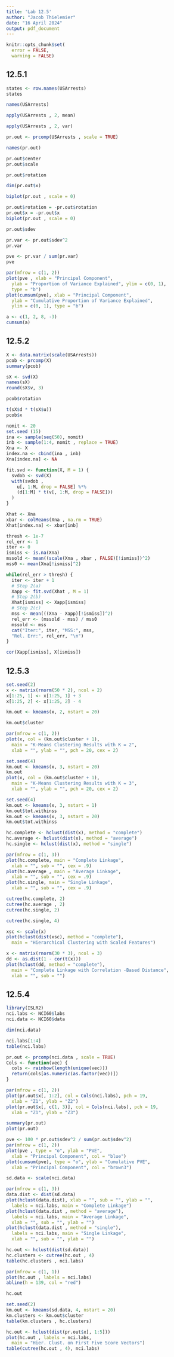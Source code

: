 ---
title: 'Lab 12.5'
author: "Jacob Thielemier"
date: "16 April 2024"
output: pdf_document
---

```{r setup, echo = FALSE}
knitr::opts_chunk$set(
  error = FALSE,
  warning = FALSE)
```

## 12.5.1

```{r}
states <- row.names(USArrests)
states

names(USArrests)

apply(USArrests , 2, mean)

apply(USArrests , 2, var)

pr.out <- prcomp(USArrests , scale = TRUE)

names(pr.out)

pr.out$center
pr.out$scale

pr.out$rotation

dim(pr.out$x)

biplot(pr.out , scale = 0)

pr.out$rotation = -pr.out$rotation
pr.out$x = -pr.out$x
biplot(pr.out , scale = 0)

pr.out$sdev

pr.var <- pr.out$sdev^2
pr.var

pve <- pr.var / sum(pr.var)
pve

par(mfrow = c(1, 2))
plot(pve , xlab = "Principal Component",
  ylab = "Proportion of Variance Explained", ylim = c(0, 1),
  type = "b")
plot(cumsum(pve), xlab = "Principal Component",
  ylab = "Cumulative Proportion of Variance Explained",
  ylim = c(0, 1), type = "b")

a <- c(1, 2, 8, -3)
cumsum(a)
```

## 12.5.2

```{r}
X <- data.matrix(scale(USArrests))
pcob <- prcomp(X)
summary(pcob)

sX <- svd(X)
names(sX)
round(sX$v, 3)

pcob$rotation

t(sX$d * t(sX$u))
pcob$x

nomit <- 20
set.seed (15)
ina <- sample(seq(50), nomit)
inb <- sample(1:4, nomit , replace = TRUE)
Xna <- X
index.na <- cbind(ina , inb)
Xna[index.na] <- NA

fit.svd <- function(X, M = 1) {
  svdob <- svd(X)
  with(svdob ,
    u[, 1:M, drop = FALSE] %*%
    (d[1:M] * t(v[, 1:M, drop = FALSE]))
  )
}

Xhat <- Xna
xbar <- colMeans(Xna , na.rm = TRUE)
Xhat[index.na] <- xbar[inb]

thresh <- 1e-7
rel_err <- 1
iter <- 0
ismiss <- is.na(Xna)
mssold <- mean((scale(Xna , xbar , FALSE)[!ismiss])^2)
mss0 <- mean(Xna[!ismiss]^2)

while(rel_err > thresh) {
  iter <- iter + 1
  # Step 2(a)
  Xapp <- fit.svd(Xhat , M = 1)
  # Step 2(b)
  Xhat[ismiss] <- Xapp[ismiss]
  # Step 2(c)
  mss <- mean(((Xna - Xapp)[!ismiss])^2)
  rel_err <- (mssold - mss) / mss0
  mssold <- mss
  cat("Iter:", iter, "MSS:", mss,
  "Rel. Err:", rel_err, "\n")
}

cor(Xapp[ismiss], X[ismiss])
```

## 12.5.3

```{r}
set.seed(2)
x <- matrix(rnorm(50 * 2), ncol = 2)
x[1:25, 1] <- x[1:25, 1] + 3
x[1:25, 2] <- x[1:25, 2] - 4

km.out <- kmeans(x, 2, nstart = 20)

km.out$cluster

par(mfrow = c(1, 2))
plot(x, col = (km.out$cluster + 1),
  main = "K-Means Clustering Results with K = 2",
  xlab = "", ylab = "", pch = 20, cex = 2)

set.seed(4)
km.out <- kmeans(x, 3, nstart = 20)
km.out
plot(x, col = (km.out$cluster + 1),
  main = "K-Means Clustering Results with K = 3",
  xlab = "", ylab = "", pch = 20, cex = 2)

set.seed(4)
km.out <- kmeans(x, 3, nstart = 1)
km.out$tot.withinss
km.out <- kmeans(x, 3, nstart = 20)
km.out$tot.withinss

hc.complete <- hclust(dist(x), method = "complete")
hc.average <- hclust(dist(x), method = "average")
hc.single <- hclust(dist(x), method = "single")

par(mfrow = c(1, 3))
plot(hc.complete, main = "Complete Linkage",
  xlab = "", sub = "", cex = .9)
plot(hc.average , main = "Average Linkage",
  xlab = "", sub = "", cex = .9)
plot(hc.single, main = "Single Linkage",
  xlab = "", sub = "", cex = .9)

cutree(hc.complete, 2)
cutree(hc.average , 2)
cutree(hc.single, 2)

cutree(hc.single, 4)

xsc <- scale(x)
plot(hclust(dist(xsc), method = "complete"),
  main = "Hierarchical Clustering with Scaled Features")

x <- matrix(rnorm(30 * 3), ncol = 3)
dd <- as.dist(1 - cor(t(x)))
plot(hclust(dd, method = "complete"),
  main = "Complete Linkage with Correlation -Based Distance",
  xlab = "", sub = "")
```

## 12.5.4

```{r}
library(ISLR2)
nci.labs <- NCI60$labs
nci.data <- NCI60$data

dim(nci.data)

nci.labs[1:4]
table(nci.labs)

pr.out <- prcomp(nci.data , scale = TRUE)
Cols <- function(vec) {
  cols <- rainbow(length(unique(vec)))
  return(cols[as.numeric(as.factor(vec))])
}

par(mfrow = c(1, 2))
plot(pr.out$x[, 1:2], col = Cols(nci.labs), pch = 19,
  xlab = "Z1", ylab = "Z2")
plot(pr.out$x[, c(1, 3)], col = Cols(nci.labs), pch = 19,
  xlab = "Z1", ylab = "Z3")

summary(pr.out)
plot(pr.out)

pve <- 100 * pr.out$sdev^2 / sum(pr.out$sdev^2)
par(mfrow = c(1, 2))
plot(pve , type = "o", ylab = "PVE",
  xlab = "Principal Component", col = "blue")
plot(cumsum(pve), type = "o", ylab = "Cumulative PVE",
  xlab = "Principal Component", col = "brown3")

sd.data <- scale(nci.data)

par(mfrow = c(1, 3))
data.dist <- dist(sd.data)
plot(hclust(data.dist), xlab = "", sub = "", ylab = "",
  labels = nci.labs, main = "Complete Linkage")
plot(hclust(data.dist , method = "average"),
  labels = nci.labs, main = "Average Linkage",
  xlab = "", sub = "", ylab = "")
plot(hclust(data.dist , method = "single"),
  labels = nci.labs, main = "Single Linkage",
  xlab = "", sub = "", ylab = "")

hc.out <- hclust(dist(sd.data))
hc.clusters <- cutree(hc.out , 4)
table(hc.clusters , nci.labs)

par(mfrow = c(1, 1))
plot(hc.out , labels = nci.labs)
abline(h = 139, col = "red")

hc.out

set.seed(2)
km.out <- kmeans(sd.data, 4, nstart = 20)
km.clusters <- km.out$cluster
table(km.clusters , hc.clusters)

hc.out <- hclust(dist(pr.out$x[, 1:5]))
plot(hc.out , labels = nci.labs,
  main = "Hier. Clust. on First Five Score Vectors")
table(cutree(hc.out , 4), nci.labs)
```


